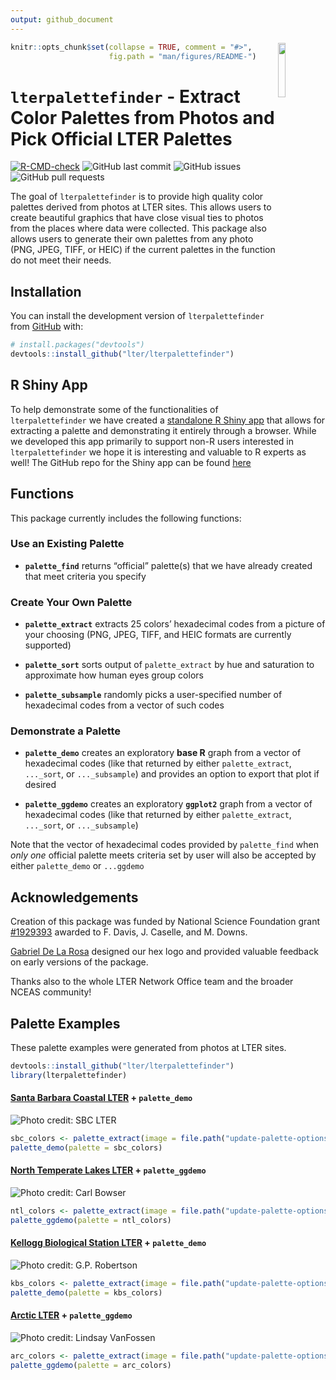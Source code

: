 ```yaml
---
output: github_document
---
```


<!-- README.md is generated from README.Rmd. Please edit that file -->

<img src="inst/images/lterpalettefinder_hex.png" align="right" width="15%"/>

```r
knitr::opts_chunk$set(collapse = TRUE, comment = "#>",
                      fig.path = "man/figures/README-")
```

# `lterpalettefinder` - Extract Color Palettes from Photos and Pick Official LTER Palettes

<!-- badges: start -->

[![R-CMD-check](https://github.com/lter/lterpalettefinder/workflows/R-CMD-check/badge.svg)](https://github.com/lter/lterpalettefinder/actions)
![GitHub last commit](https://img.shields.io/github/last-commit/lter/lterpalettefinder)
![GitHub issues](https://img.shields.io/github/issues-raw/lter/lterpalettefinder)
![GitHub pull requests](https://img.shields.io/github/issues-pr/lter/lterpalettefinder)

<!-- badges: end -->

The goal of `lterpalettefinder` is to provide high quality color palettes derived from photos at LTER sites. This allows users to create beautiful graphics that have close visual ties to photos from the places where data were collected. This package also allows users to generate their own palettes from any photo (PNG, JPEG, TIFF, or HEIC) if the current palettes in the function do not meet their needs.

## Installation

You can install the development version of `lterpalettefinder` from [GitHub](https://github.com/) with:

``` r
# install.packages("devtools")
devtools::install_github("lter/lterpalettefinder")
```

## R Shiny App

To help demonstrate some of the functionalities of `lterpalettefinder` we have created a [standalone R Shiny app](https://cosima.nceas.ucsb.edu/lterpalettefinder-shiny/) that allows for extracting a palette and demonstrating it entirely through a browser. While we developed this app primarily to support non-R users interested in `lterpalettefinder` we hope it is interesting and valuable to R experts as well! The GitHub repo for the Shiny app can be found [here](https://github.com/lter/lterpalettefinder-shiny)

## Functions

This package currently includes the following functions:

### Use an Existing Palette

-   **`palette_find`** returns "official" palette(s) that we have already created that meet criteria you specify

### Create Your Own Palette

-   **`palette_extract`** extracts 25 colors' hexadecimal codes from a picture of your choosing (PNG, JPEG, TIFF, and HEIC formats are currently supported)

-   **`palette_sort`** sorts output of `palette_extract` by hue and saturation to approximate how human eyes group colors

-   **`palette_subsample`** randomly picks a user-specified number of hexadecimal codes from a vector of such codes

### Demonstrate a Palette

-   **`palette_demo`** creates an exploratory **base R** graph from a vector of hexadecimal codes (like that returned by either `palette_extract`, `..._sort`, or `..._subsample`) and provides an option to export that plot if desired

-   **`palette_ggdemo`** creates an exploratory **`ggplot2`** graph from a vector of hexadecimal codes (like that returned by either `palette_extract`, `..._sort`, or `..._subsample`)

Note that the vector of hexadecimal codes provided by `palette_find` when *only one* official palette meets criteria set by user will also be accepted by either `palette_demo` or `...ggdemo`

## Acknowledgements

Creation of this package was funded by National Science Foundation grant [#1929393](https://www.nsf.gov/awardsearch/showAward?AWD_ID=1929393) awarded to F. Davis, J. Caselle, and M. Downs.

[Gabriel De La Rosa](https://www.gabrieldelarosa.com/) designed our hex logo and provided valuable feedback on early versions of the package.

Thanks also to the whole LTER Network Office team and the broader NCEAS community!

## Palette Examples

These palette examples were generated from photos at LTER sites.

```r
devtools::install_github("lter/lterpalettefinder")
library(lterpalettefinder)
```

#### [Santa Barbara Coastal LTER](https://sbclter.msi.ucsb.edu/) + `palette_demo`

<img src="update-palette-options/official photos/SBC-kelp forest.jpeg" alt="Photo credit: SBC LTER" />

```r
sbc_colors <- palette_extract(image = file.path("update-palette-options", "official photos", "SBC-kelp forest.jpeg"), sort = TRUE)
palette_demo(palette = sbc_colors)
```

#### [North Temperate Lakes LTER](https://lter.limnology.wisc.edu/) + `palette_ggdemo`

<img src="update-palette-options/official photos/NTL-lakes.jpeg" alt="Photo credit: Carl Bowser" />

```r
ntl_colors <- palette_extract(image = file.path("update-palette-options", "official photos", "NTL-lakes.jpeg"), sort = TRUE)
palette_ggdemo(palette = ntl_colors)
```

#### [Kellogg Biological Station LTER](https://lter.kbs.msu.edu/) + `palette_demo`

<img src="update-palette-options/official photos/KBS-burn.jpeg" alt="Photo credit: G.P. Robertson" />

```r
kbs_colors <- palette_extract(image = file.path("update-palette-options", "official photos", "KBS-burn.jpeg"), sort = TRUE)
palette_demo(palette = kbs_colors)
```

#### [Arctic LTER](https://arc-lter.ecosystems.mbl.edu/) + `palette_ggdemo`

<img src="update-palette-options/official photos/ARC-sunrise.jpeg" alt="Photo credit: Lindsay VanFossen" />

```r
arc_colors <- palette_extract(image = file.path("update-palette-options", "official photos", "ARC-sunrise.jpeg"), sort = TRUE)
palette_ggdemo(palette = arc_colors)
```
